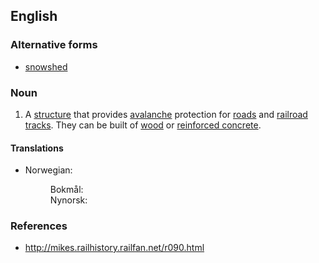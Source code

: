 {{also|snowshed}}
==English==
{{wikipedia}}

===Alternative forms===
* [[snowshed]]

===Noun===
{{en-noun|s}}

# A [[structure]] that provides [[avalanche]] protection for [[road]]s and [[railroad]] [[tracks]]. They can be built of [[wood]] or [[reinforced concrete]].

====Translations====
{{trans-top|protective structure}}
* Norwegian:
*: Bokmål: {{t|nb|snøoverbygg|n}}
*: Nynorsk: {{t|nn|snøoverbygg|n}}
{{trans-mid}}
{{trans-bottom}}

===References===
* http://mikes.railhistory.railfan.net/r090.html